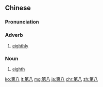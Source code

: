==Chinese==
{{zh-forms}}

===Pronunciation===
{{zh-pron
|m=dìbā
|c=dai6 baat3
|cat=adv,n
}}

===Adverb===
{{zh-adv}}

# [[eighthly]]

===Noun===
{{zh-noun}}

# [[eighth]]

[[ko:第八]]
[[lt:第八]]
[[mg:第八]]
[[ja:第八]]
[[chr:第八]]
[[zh:第八]]